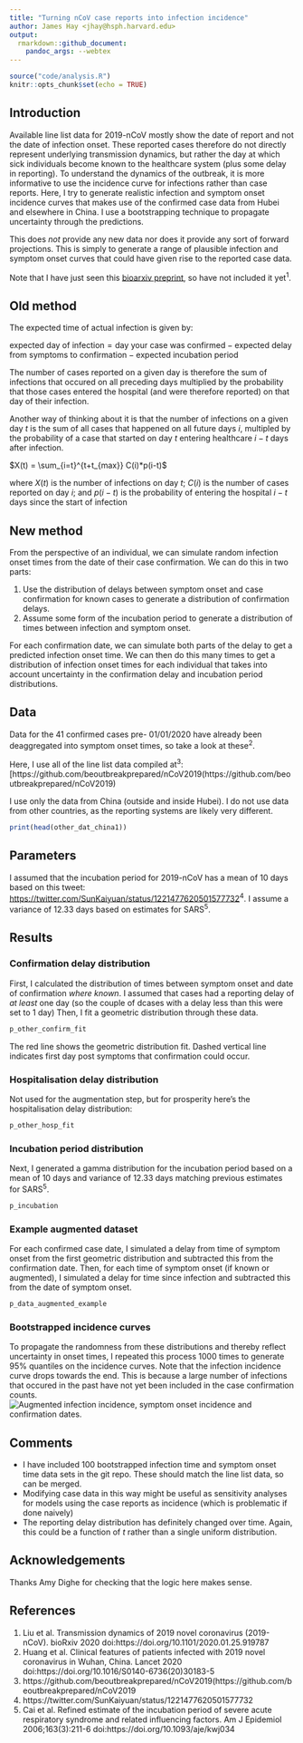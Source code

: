 ```yaml
---
title: "Turning nCoV case reports into infection incidence"
author: James Hay <jhay@hsph.harvard.edu>
output:
  rmarkdown::github_document:
    pandoc_args: --webtex
---
```


```r
source("code/analysis.R")
knitr::opts_chunk$set(echo = TRUE)
```

## Introduction
Available line list data for 2019-nCoV mostly show the date of report and not the date of infection onset. These reported cases therefore do not directly represent underlying transmission dynamics, but rather the day at which sick individuals become known to the healthcare system (plus some delay in reporting). To understand the dynamics of the outbreak, it is more informative to use the incidence curve for infections rather than case reports. Here, I try to generate realistic infection and symptom onset incidence curves that makes use of the confirmed case data from Hubei and elsewhere in China. I use a bootstrapping technique to propagate uncertainty through the predictions.

This does *not* provide any new data nor does it provide any sort of forward projections. This is simply to generate a range of plausible infection and symptom onset curves that could have given rise to the reported case data.

Note that I have just seen this [bioarxiv preprint](https://www.biorxiv.org/content/10.1101/2020.01.25.919787v1), so have not included it yet^1^.

## Old method
The expected time of actual infection is given by:

$\text{expected day of infection} = \text{day your case was confirmed} - \text{expected delay from symptoms to confirmation} - \text{expected incubation period}$

The number of cases reported on a given day is therefore the sum of infections that occured on all preceding days multiplied by the probability that those cases entered the hospital (and were therefore reported) on that day of their infection.

Another way of thinking about it is that the number of infections on a given day $t$ is the sum of all cases that happened on all future days $i$, multipled by the probability of a case that started on day $t$ entering healthcare $i-t$ days after infection.

$X(t) = \sum_{i=t}^{t+t_{max}} C(i)*p(i-t)$

where $X(t)$ is the number of infections on day $t$; $C(i)$ is the number of cases reported on day $i$; and $p(i-t)$ is the probability of entering the hospital $i-t$ days since the start of infection

## New method
From the perspective of an individual, we can simulate random infection onset times from the date of their case confirmation. We can do this in two parts:

1. Use the distribution of delays between symptom onset and case confirmation for known cases to generate a distribution of confirmation delays.
2. Assume some form of the incubation period to generate a distribution of times between infection and symptom onset.

For each confirmation date, we can simulate both parts of the delay to get a predicted infection onset time. We can then do this many times to get a distribution of infection onset times for each individual that takes into account uncertainty in the confirmation delay and incubation period distributions.

## Data
Data for the 41 confirmed cases pre- 01/01/2020 have already been deaggregated into symptom onset times, so take a look at these^2^. 

Here, I use all of the line list data compiled at^3^: [https://github.com/beoutbreakprepared/nCoV2019(https://github.com/beoutbreakprepared/nCoV2019)

I use only the data from China (outside and inside Hubei). I do not use data from other countries, as the reporting systems are likely very different.

```r
print(head(other_dat_china1))
```

## Parameters
I assumed that the incubation period for 2019-nCoV has a mean of 10 days based on this tweet: [https://twitter.com/SunKaiyuan/status/1221477620501577732](https://twitter.com/SunKaiyuan/status/1221477620501577732)^4^. I assume a variance of 12.33 days based on estimates for SARS^5^.

## Results
### Confirmation delay distribution
First, I calculated the distribution of times between symptom onset and date of confirmation *where known*. I assumed that cases had a reporting delay of *at least* one day (so the couple of dcases with a delay less than this were set to 1 day) Then, I fit a geometric distribution through these data.
```r
p_other_confirm_fit
```
The red line shows the geometric distribution fit. Dashed vertical line indicates first day post symptoms that confirmation could occur.

### Hospitalisation delay distribution
Not used for the augmentation step, but for prosperity here's the hospitalisation delay distribution:
```r
p_other_hosp_fit
```

### Incubation period distribution
Next, I generated a gamma distribution for the incubation period based on a mean of 10 days and variance of 12.33 days matching previous estimates for SARS^5^.
```r
p_incubation
```

### Example augmented dataset
For each confirmed case date, I simulated a delay from time of symptom onset from the first geometric distribution and subtracted this from the confirmation date. Then, for each time of symptom onset (if known or augmented), I simulated a delay for time since infection and subtracted this from the date of symptom onset.
```r
p_data_augmented_example
```

### Bootstrapped incidence curves
To propagate the randomness from these distributions and thereby reflect uncertainty in onset times, I repeated this process 1000 times to generate 95\% quantiles on the incidence curves. Note that the infection incidence curve drops towards the end. This is because a large number of infections that occured in the past have not yet been included in the case confirmation counts.
![Augmented infection incidence, symptom onset incidence and confirmation dates.](fig/fig1.png)

## Comments
* I have included 100 bootstrapped infection time and symptom onset time data sets in the git repo. These should match the line list data, so can be merged.
* Modifying case data in this way might be useful as sensitivity analyses for models using the case reports as incidence (which is problematic if done naively)
* The reporting delay distribution has definitely changed over time. Again, this could be a function of $t$ rather than a single uniform distribution.

## Acknowledgements
Thanks Amy Dighe for checking that the logic here makes sense.

## References
1. Liu et al. Transmission dynamics of 2019 novel coronavirus (2019-nCoV). bioRxiv 2020 doi:https://doi.org/10.1101/2020.01.25.919787
2. Huang et al. Clinical features of patients infected with 2019 novel coronavirus in Wuhan, China. Lancet 2020 doi:https://doi.org/10.1016/S0140-6736(20)30183-5
3. https://github.com/beoutbreakprepared/nCoV2019(https://github.com/beoutbreakprepared/nCoV2019
4. https://twitter.com/SunKaiyuan/status/1221477620501577732
5. Cai et al. Refined estimate of the incubation period of severe acute respiratory syndrome and related influencing factors. Am J Epidemiol 2006;163(3):211-6 doi:https://doi.org/10.1093/aje/kwj034

